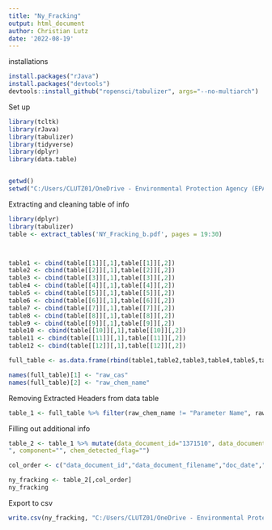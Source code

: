 ---
title: "Ny_Fracking"
output: html_document
author: Christian Lutz
date: '2022-08-19'
---

installations
```{r installations}
install.packages("rJava")
install.packages("devtools")
devtools::install_github("ropensci/tabulizer", args="--no-multiarch")

```


Set up
```{r setup, include=FALSE}

library(tcltk)
library(rJava)
library(tabulizer)
library(tidyverse)
library(dplyr)
library(data.table)


getwd()
setwd("C:/Users/CLUTZ01/OneDrive - Environmental Protection Agency (EPA)/Profile/Desktop/Extraction Scripts/NY_fracking")
```

Extracting and cleaning table of info
```{r}
library(dplyr)
library(tabulizer)
table <- extract_tables('NY_Fracking_b.pdf', pages = 19:30)



table1 <- cbind(table[[1]][,1],table[[1]][,2])
table2 <- cbind(table[[2]][,1],table[[2]][,2])
table3 <- cbind(table[[3]][,1],table[[3]][,2])
table4 <- cbind(table[[4]][,1],table[[4]][,2])
table5 <- cbind(table[[5]][,1],table[[5]][,2])
table6 <- cbind(table[[6]][,1],table[[6]][,2])
table7 <- cbind(table[[7]][,1],table[[7]][,2])
table8 <- cbind(table[[8]][,1],table[[8]][,2])
table9 <- cbind(table[[9]][,1],table[[9]][,2])
table10 <- cbind(table[[10]][,1],table[[10]][,2])
table11 <- cbind(table[[11]][,1],table[[11]][,2])
table12 <- cbind(table[[12]][,1],table[[12]][,2])

full_table <- as.data.frame(rbind(table1,table2,table3,table4,table5,table6,table7,table8,table9,table10,table11,table12))

names(full_table)[1] <- "raw_cas"
names(full_table)[2] <- "raw_chem_name"
```



Removing Extracted Headers from data table
```{r}
table_1 <- full_table %>% filter(raw_chem_name != "Parameter Name", raw_chem_name != "")
```


Filling out additional info
```{r}

table_2 <- table_1 %>% mutate(data_document_id="1371510", data_document_filename="NY_Fracking_b.pdf", doc_date="9/30/2009", raw_category="", report_funcuse="", cat_code="", description_cpcat="", cpcat_code="", cpcat_sourcetype="ACToR Assays and Lists
", component="", chem_detected_flag="")

col_order <- c("data_document_id","data_document_filename","doc_date","raw_category","raw_cas","raw_chem_name", "report_funcuse","cat_code","description_cpcat","cpcat_code","cpcat_sourcetype", "component", "chem_detected_flag")

ny_fracking <- table_2[,col_order]
ny_fracking
```


Export to csv
```{r}
write.csv(ny_fracking, "C:/Users/CLUTZ01/OneDrive - Environmental Protection Agency (EPA)/Profile/Desktop/Extraction Scripts/NY_fracking\\ny_fracking.csv", row.names = FALSE)
```

